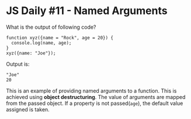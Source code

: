 
<Layout>
<SEO title="JS Daily #11 - Named Arguments" />
<JSLayout>

# JS Daily #11 - Named Arguments

What is the output of following code?

```javascript{numberLines: true}
function xyz({name = "Rock", age = 20}) {
  console.log(name, age);
}
xyz({name: "Joe"});
```

<Divider />

Output is:

```
"Joe"
20
```

This is an example of providing named arguments to a function. This is achieved using **object destructuring**. The value of arguments are mapped from the passed object. If a property is not passed(`age`), the default value assigned is taken.

</JSLayout>
</Layout>
